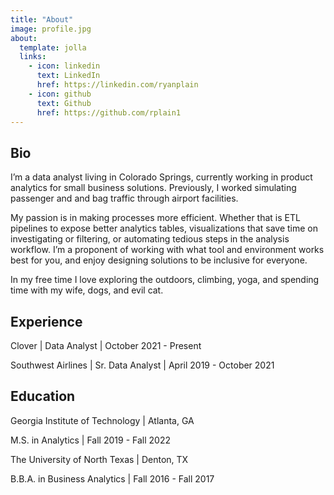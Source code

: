 ```yaml
---
title: "About"
image: profile.jpg
about:
  template: jolla
  links:
    - icon: linkedin
      text: LinkedIn
      href: https://linkedin.com/ryanplain
    - icon: github
      text: Github
      href: https://github.com/rplain1
---
```


## Bio

I’m a data analyst living in Colorado Springs, currently working in product analytics for small business solutions. Previously, I worked simulating passenger and and bag traffic through airport facilities.

My passion is in making processes more efficient. Whether that is ETL pipelines to expose better analytics tables, visualizations that save time on investigating or filtering, or automating tedious steps in the analysis workflow. I'm a proponent of working with what tool and environment works best for you, and enjoy designing solutions to be inclusive for everyone. 

In my free time I love exploring the outdoors, climbing, yoga, and spending time with my wife, dogs, and evil cat.

## Experience
Clover | Data Analyst | October 2021 - Present

Southwest Airlines | Sr. Data Analyst | April 2019 - October 2021

## Education
Georgia Institute of Technology | Atlanta, GA

M.S. in Analytics | Fall 2019 - Fall 2022

The University of North Texas | Denton, TX

B.B.A. in Business Analytics | Fall 2016 - Fall 2017


